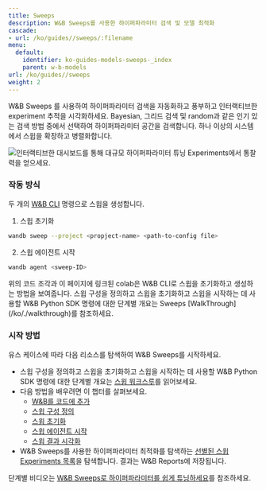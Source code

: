 ---
title: Sweeps
description: W&B Sweeps를 사용한 하이퍼파라미터 검색 및 모델 최적화
cascade:
- url: /ko/guides//sweeps/:filename
menu:
  default:
    identifier: ko-guides-models-sweeps-_index
    parent: w-b-models
url: /ko/guides//sweeps
weight: 2
---

<CardGroup cols={2}>
<Card title="Try in Colab" href="https://colab.research.google.com/github/wandb/examples/blob/master/colabs/pytorch/Organizing_Hyperparameter_Sweeps_in_PyTorch_with_W%26B.ipynb" icon="python"/>
<Card title="Try in W&B" href="https://wandb.ai/stacey/deep-drive/workspace?workspace=user-lavanyashukla" icon="sliders-up"/>
</CardGroup>

W&B Sweeps 를 사용하여 하이퍼파라미터 검색을 자동화하고 풍부하고 인터랙티브한 experiment 추적을 시각화하세요. Bayesian, 그리드 검색 및 random과 같은 인기 있는 검색 방법 중에서 선택하여 하이퍼파라미터 공간을 검색합니다. 하나 이상의 시스템에서 스윕을 확장하고 병렬화합니다.

<Frame>
    <img src="/images/sweeps/intro_what_it_is.png" alt="인터랙티브한 대시보드를 통해 대규모 하이퍼파라미터 튜닝 Experiments에서 통찰력을 얻으세요."  />
</Frame>

### 작동 방식
두 개의 [W&B CLI](/ko/ref/cli/) 명령으로 스윕을 생성합니다.

1. 스윕 초기화

```bash
wandb sweep --project <propject-name> <path-to-config file>
```

2. 스윕 에이전트 시작

```bash
wandb agent <sweep-ID>
```

<Note>
위의 코드 조각과 이 페이지에 링크된 colab은 W&B CLI로 스윕을 초기화하고 생성하는 방법을 보여줍니다. 스윕 구성을 정의하고 스윕을 초기화하고 스윕을 시작하는 데 사용할 W&B Python SDK 명령에 대한 단계별 개요는 Sweeps [WalkThrough](/ko/./walkthrough)를 참조하세요.
</Note>

### 시작 방법

유스 케이스에 따라 다음 리소스를 탐색하여 W&B Sweeps를 시작하세요.

* 스윕 구성을 정의하고 스윕을 초기화하고 스윕을 시작하는 데 사용할 W&B Python SDK 명령에 대한 단계별 개요는 [스윕 워크스루](/ko/./walkthrough)를 읽어보세요.
* 다음 방법을 배우려면 이 챕터를 살펴보세요.
  * [W&B를 코드에 추가](/ko/./add-w-and-b-to-your-code)
  * [스윕 구성 정의](/ko/guides/models/sweeps/define-sweep-configuration/)
  * [스윕 초기화](/ko/./initialize-sweeps)
  * [스윕 에이전트 시작](/ko/./start-sweep-agents)
  * [스윕 결과 시각화](/ko/./visualize-sweep-results)
* W&B Sweeps를 사용한 하이퍼파라미터 최적화를 탐색하는 [선별된 스윕 Experiments 목록](/ko/./useful-resources)을 탐색합니다. 결과는 W&B Reports에 저장됩니다.

단계별 비디오는 [W&B Sweeps로 하이퍼파라미터를 쉽게 튜닝하세요](https://www.youtube.com/watch?v=9zrmUIlScdY\&ab_channel=Weights%26Biases)를 참조하세요.
